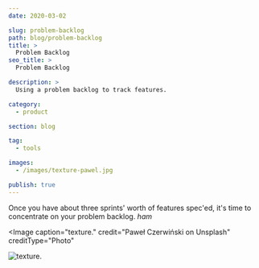 ```yaml
---
date: 2020-03-02

slug: problem-backlog
path: blog/problem-backlog
title: > 
  Problem Backlog
seo_title: >
  Problem Backlog

description: >
  Using a problem backlog to track features.

category: 
  - product

section: blog

tag:
  - tools

images:
  - /images/texture-pawel.jpg

publish: true
---
```



Once you have about three sprints' worth of features spec'ed, it's time to concentrate on your problem backlog. _ham_

<Image
  caption="texture."
  credit="Paweł Czerwiński on Unsplash"
  creditType="Photo"
>

  ![texture.](./images/texture-pawel.jpg)

</Image>